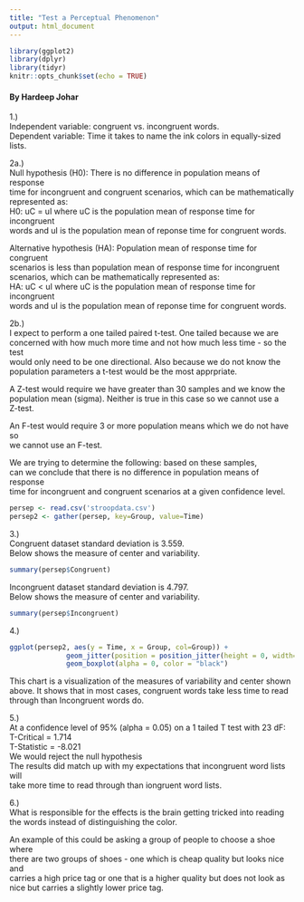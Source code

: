```yaml
---
title: "Test a Perceptual Phenomenon"
output: html_document
---
```


```r
library(ggplot2)
library(dplyr)
library(tidyr)
knitr::opts_chunk$set(echo = TRUE)
```

#### By Hardeep Johar

1.)   
Independent variable: congruent vs. incongruent words.   
Dependent variable: Time it takes to name the ink colors in equally-sized lists.

2a.)   
Null hypothesis (H0): There is no difference in population means of response   
time for incongruent and congruent scenarios, which can be mathematically  
represented as:   
H0: uC = uI where uC is the population mean of response time for incongruent   
words and uI is the population mean of reponse time for congruent words.

Alternative hypothesis (HA): Population mean of response time for congruent   
scenarios is less than population mean of response time for incongruent   
scenarios, which can be mathematically represented as:   
HA: uC < uI where uC is the population mean of response time for incongruent   
words and uI is the population mean of reponse time for congruent words.

2b.)   
I expect to perform a one tailed paired t-test.  One tailed because we are   
concerned with how much more time and not how much less time - so the test    
would only need to be one directional.  Also because we do not know the   
population parameters a t-test would be the most apprpriate.

A Z-test would require we have greater than 30 samples and we know the    
population mean (sigma).  Neither is true in this case so we cannot use a   
Z-test.

An F-test would require 3 or more population means which we do not have so   
we cannot use an F-test.

We are trying to determine the following: based on these samples,   
can we conclude that there is no difference in population means of response   
time for incongruent and congruent scenarios at a given confidence level.


```r
persep <- read.csv('stroopdata.csv')
persep2 <- gather(persep, key=Group, value=Time)
```

3.)  
Congruent dataset standard deviation is 3.559.  
Below shows the measure of center and variability.

```r
summary(persep$Congruent)
```

Incongruent dataset standard deviation is 4.797.   
Below shows the measure of center and variability.

```r
summary(persep$Incongruent)
```

4.)   

```r
ggplot(persep2, aes(y = Time, x = Group, col=Group)) + 
              geom_jitter(position = position_jitter(height = 0, width=0.1))+
              geom_boxplot(alpha = 0, color = "black")
```

This chart is a visualization of the measures of variability and center shown   
above.  It shows that in most cases, congruent words take less time to read    
through than Incongruent words do.

5.)   
At a confidence level of 95% (alpha = 0.05) on a 1 tailed T test with 23 dF:   
T-Critical = 1.714   
T-Statistic = -8.021   
We would reject the null hypothesis   
The results did match up with my expectations that incongruent word lists will   
take more time to read through than iongruent word lists.    

6.)   
What is responsible for the effects is the brain getting tricked into reading   
the words instead of distinguishing the color.

An example of this could be asking a group of people to choose a shoe where   
there are two groups of shoes - one which is cheap quality but looks nice and   
carries a high price tag or one that is a higher quality but does not look as   
nice but carries a slightly lower price tag.


